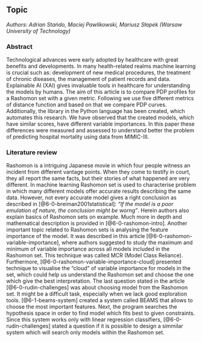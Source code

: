 ## Topic

*Authors: Adrian Stańdo, Maciej Pawlikowski, Mariusz Słapek (Warsaw University of Technology)*

### Abstract

Technological advances were early adopted by healthcare with great benefits and developments. In many health-related realms machine learning is crucial such as: development of new medical procedures, the treatment of chronic diseases, the management of patient records and data. 
Explainable AI (XAI) gives invaluable tools in healthcare for understanding the models by humans. The aim of this article is to compare PDP profiles for a Rashomon set with a given metric. Following we use five different metrics of distance function and based on that we compare PDP curves. 
Additionally, the library in the Python language has been created, which automates this research. We have observed that the created models, which have similar scores, have different variable importances. 
In this paper these differences were measured and assessed to understand better the problem of predicting hospital mortality using data from MIMIC-III.


### Literature review

Rashomon is a intriguing Japanese movie in which four people witness an incident from different vantage points. When they come to testify in court, they all report the same facts, but their stories of what happened are very different.
In machine learning Rashomon set is used to characterise problem in which many different models offer accurate results describing the same data.
However, not every accurate model gives a right conclusion as described in [@6-0-breiman2001statistical]: *"If the model is a poor emulation of nature, the conclusion might be worng"*. Herein authors also explain basics of Rashomon sets on example. Much more in depth and mathematical description is provided in [@6-0-rashomon-intro].
Another important topic related to Rashomon sets is analysing the feature importance of the model. It was described in this article [@6-0-rashomon-variable-importance], where authors suggested to study the maximum and minimum of variable importance across all models included in the Rashomon set. This technique was called MCR (Model Class Reliance). 
Furthermore, [@6-0-rashomon-variable-importance-cloud] presented technique to visualise the "cloud" of variable importance for models in the set, which could help us understand the Rashomon set and choose the one which give the best interpretation. The last question stated in the article [@6-0-rudin-challenges] was about choosing model from the Rashomon set. It might be a difficult task, especially when we lack good exploration tools. 
[@6-1-beams-system] created a system called BEAMS that allows to choose the most important features. Next, the program searches the hypothesis space in order to find model which fits best to given constraints. Since this system works only with linear regression classifiers, [@6-0-rudin-challenges] stated a question if it is possible to design a simmilar system which will search only models within the Rashomon set.
